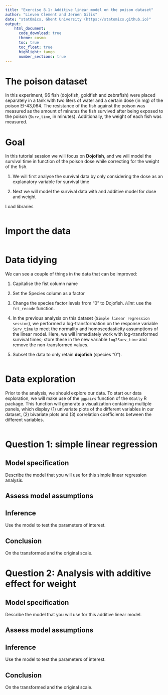 ```yaml
---
title: "Exercise 8.1: Additive linear model on the poison dataset"   
author: "Lieven Clement and Jeroen Gilis"
date: "statOmics, Ghent University (https://statomics.github.io)"  
output:
    html_document:
      code_download: true    
      theme: cosmo
      toc: true
      toc_float: true
      highlight: tango
      number_sections: true
---
```


# The poison dataset

In this experiment, 96 fish (dojofish, goldfish and zebrafish)
were placed separately in a tank with two liters of water and
a certain dose (in mg) of the poison EI-43,064. The resistance
of the fish against the poison was measured as the amount of
minutes the fish survived after being exposed to the poison (`Surv_time`, in
minutes). Additionally, the weight of each fish was measured.

# Goal

In this tutorial session we will focus on **Dojofish**, and we will model the 
survival time in function of the poison dose while correcting for the weight of 
the fish. 

1. We will first analyse the survival data by only considering the dose as an
explanatory variable for survival time

2. Next we will model the survival data with and additive model for dose and 
weight

Load libraries

```r

```

# Import the data

```r

```

# Data tidying

We can see a couple of things in the data that can be improved:

1. Capitalise the fist column name

3. Set the Species column as a factor

4. Change the species factor levels from "0" to Dojofish. 
*Hint*: use the `fct_recode` function.

4. In the previous analysis on this dataset 
(`Simple linear regression session`), we performed a log-transformation on the 
response variable `Surv_time` to meet the normality and homoscedasticity 
assumptions of the linear model. Here, we will immediately work with 
log-transformed survival times; store these in the new  variable `log2Surv_time`
and remove the non-transformed values.

5. Subset the data to only retain **dojofish** (species "0").

```r

```

# Data exploration

Prior to the analysis, we should explore our data. To start our data 
exploration, we will make use of the `ggpairs` function of the
`GGally` R package. This function will generate a visualization containing
multiple panels, which display (1) univariate plots of the different variables
in our dataset, (2) bivariate plots and (3) correlation coefficients between 
the different variables.

```r

```

# Question 1: simple linear regression

## Model specification

Describe the model that you will use for this simple linear regression analysis.

## Assess model assumptions

## Inference

Use the model to test the parameters of interest.

## Conclusion

On the transformed and the original scale.

# Question 2: Analysis with additive effect for weight

## Model specification

Describe the model that you will use for this additive linear model.

## Assess model assumptions

## Inference

Use the model to test the parameters of interest.

## Conclusion

On the transformed and the original scale.

